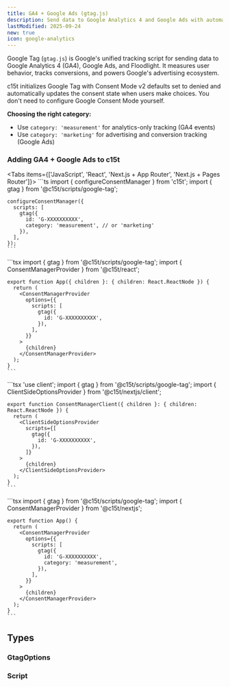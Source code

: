 ```yaml
---
title: GA4 + Google Ads (gtag.js)
description: Send data to Google Analytics 4 and Google Ads with automatic Consent Mode v2 support.
lastModified: 2025-09-24
new: true
icon: google-analytics
---
```


Google Tag (`gtag.js`) is Google's unified tracking script for sending data to Google Analytics 4 (GA4), Google Ads, and Floodlight. It measures user behavior, tracks conversions, and powers Google's advertising ecosystem.

c15t initializes Google Tag with Consent Mode v2 defaults set to denied and automatically updates the consent state when users make choices. You don't need to configure Google Consent Mode yourself.

**Choosing the right category:**

- Use `category: 'measurement'` for analytics-only tracking (GA4 events)
- Use `category: 'marketing'` for advertising and conversion tracking (Google Ads)

### Adding GA4 + Google Ads to c15t

<Tabs items={['JavaScript', 'React', 'Next.js + App Router', 'Next.js + Pages Router']}>
  <Tab value="JavaScript">
    ```ts
    import { configureConsentManager } from 'c15t';
    import { gtag } from '@c15t/scripts/google-tag';

    configureConsentManager({
      scripts: [
        gtag({
          id: 'G-XXXXXXXXXX',
          category: 'measurement', // or 'marketing'
        }),
      ],
    });
    ```
  </Tab>

  <Tab value="React">
    ```tsx
    import { gtag } from '@c15t/scripts/google-tag';
    import { ConsentManagerProvider } from '@c15t/react';

    export function App({ children }: { children: React.ReactNode }) { 
      return (
        <ConsentManagerProvider
          options={{
            scripts: [
              gtag({
                id: 'G-XXXXXXXXXX',
              }),
            ],
          }}
        >
          {children}
        </ConsentManagerProvider>
      );
    }
    ```
  </Tab>

  <Tab value="Next.js + App Router">
    ```tsx
    'use client';
    import { gtag } from '@c15t/scripts/google-tag';
    import { ClientSideOptionsProvider } from '@c15t/nextjs/client';

    export function ConsentManagerClient({ children }: { children: React.ReactNode }) { 
      return (
        <ClientSideOptionsProvider
          scripts={[
            gtag({
              id: 'G-XXXXXXXXXX',
            }),
          ]}
        >
          {children}
        </ClientSideOptionsProvider>
      );
    }
    ```
  </Tab>

  <Tab value="Next.js + Pages Router">
    ```tsx
    import { gtag } from '@c15t/scripts/google-tag';
    import { ConsentManagerProvider } from '@c15t/nextjs';

    export function App() { 
      return (
        <ConsentManagerProvider
          options={{
            scripts: [
              gtag({
                id: 'G-XXXXXXXXXX',
                category: 'measurement',
              }),
            ],
          }}
        >
          {children}
        </ConsentManagerProvider>
      );
    }
    ```
  </Tab>
</Tabs>

## Types

### GtagOptions

<AutoTypeTable path="./packages/scripts/src/google-tag.ts" name="GtagOptions" />

### Script

<AutoTypeTable path="./packages/core/src/libs/script-loader/types.ts" name="Script" />
